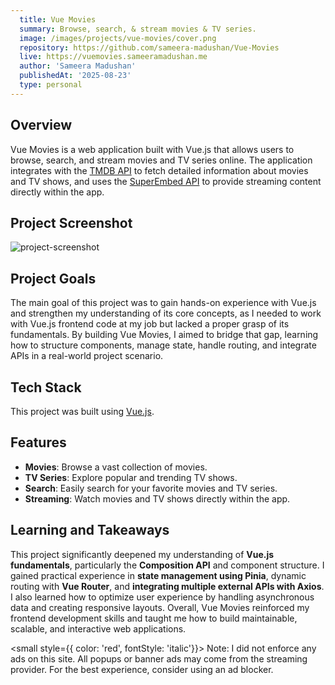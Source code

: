 ```yaml
---
  title: Vue Movies
  summary: Browse, search, & stream movies & TV series.
  image: /images/projects/vue-movies/cover.png
  repository: https://github.com/sameera-madushan/Vue-Movies
  live: https://vuemovies.sameeramadushan.me
  author: 'Sameera Madushan'
  publishedAt: '2025-08-23'
  type: personal
---
```


## Overview

Vue Movies is a web application built with Vue.js that allows users to browse, search, and stream movies and TV series online. The application integrates with the [TMDB API](https://www.themoviedb.org) to fetch detailed information about movies and TV shows, and uses the [SuperEmbed API](https://www.superembed.stream) to provide streaming content directly within the app.

## Project Screenshot

![project-screenshot](/images/projects/vue-movies/project-screenshot.png)

## Project Goals

The main goal of this project was to gain hands-on experience with Vue.js and strengthen my understanding of its core concepts, as I needed to work with Vue.js frontend code at my job but lacked a proper grasp of its fundamentals. By building Vue Movies, I aimed to bridge that gap, learning how to structure components, manage state, handle routing, and integrate APIs in a real-world project scenario.

## Tech Stack

This project was built using [Vue.js](https://vuejs.org).

## Features

- **Movies**: Browse a vast collection of movies.  
- **TV Series**: Explore popular and trending TV shows.  
- **Search**: Easily search for your favorite movies and TV series.  
- **Streaming**: Watch movies and TV shows directly within the app.

## Learning and Takeaways

This project significantly deepened my understanding of **Vue.js fundamentals**, particularly the **Composition API** and component structure. I gained practical experience in **state management using Pinia**, dynamic routing with **Vue Router**, and **integrating multiple external APIs with Axios**. I also learned how to optimize user experience by handling asynchronous data and creating responsive layouts. Overall, Vue Movies reinforced my frontend development skills and taught me how to build maintainable, scalable, and interactive web applications.


<small style={{ color: 'red', fontStyle: 'italic'}}>
  Note: I did not enforce any ads on this site. All popups or banner ads may come from the streaming provider. For the best experience, consider using an ad blocker.
</small>